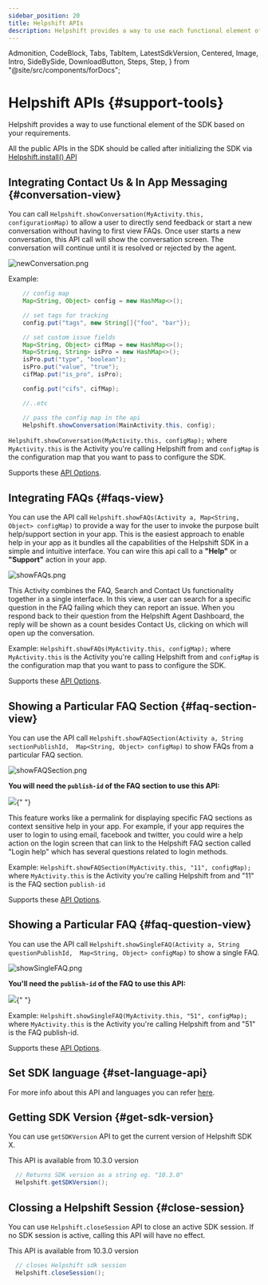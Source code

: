 ```yaml
---
sidebar_position: 20
title: Helpshift APIs
description: Helpshift provides a way to use each functional element of the SDK separately based on your requirements.
---
```


  Admonition,
  CodeBlock,
  Tabs,
  TabItem,
  LatestSdkVersion,
  Centered,
  Image,
  Intro,
  SideBySide,
  DownloadButton,
  Steps,
  Step,
} from "@site/src/components/forDocs";


# Helpshift APIs {#support-tools}

<Intro>

Helpshift provides a way to use functional element of the SDK based on your requirements.

</Intro>

<Admonition type="info" title="Note">

All the public APIs in the SDK should be called after initializing the SDK via [Helpshift.install() API](/sdkx_android/getting-started#start-using)

</Admonition>

## Integrating Contact Us & In App Messaging {#conversation-view}

You can call `Helpshift.showConversation(MyActivity.this, configurationMap)` to allow a user to directly send feedback or start a new conversation without having to first view FAQs. Once user starts a new conversation, this API call will show the conversation screen. The conversation will continue until it is resolved or rejected by the agent.

<Centered width="major">

![newConversation.png](/static/books/sdkx_android/show_conversation.png "newConversation.png")

</Centered>

Example:

```java
	// config map
	Map<String, Object> config = new HashMap<>();

    // set tags for tracking
    config.put("tags", new String[]{"foo", "bar"});

    // set custom issue fields
    Map<String, Object> cifMap = new HashMap<>();
    Map<String, String> isPro = new HashMap<>();
    isPro.put("type", "boolean");
    isPro.put("value", "true");
    cifMap.put("is_pro", isPro);

    config.put("cifs", cifMap);

    //..etc

    // pass the config map in the api
    Helpshift.showConversation(MainActivity.this, config);
```

<CustomIssueFieldsKeyDeprecationNotice />

`Helpshift.showConversation(MyActivity.this, configMap);` where `MyActivity.this` is the Activity you're calling Helpshift from and `configMap` is the configuration map that you want to pass to configure the SDK.

Supports these [API Options](/sdkx_android/sdk-configuration/).

## Integrating FAQs {#faqs-view}

You can use the API call `Helpshift.showFAQs(Activity a, Map<String, Object> configMap)` to provide a way for the user to invoke the purpose built help/support section in your app. This is the easiest approach to enable help in your app as it bundles all the capabilities of the Helpshift SDK in a simple and intuitive interface. You can wire this api call to a **"Help"** or **"Support"** action in your app.

<Centered >

![showFAQs.png](/static/books/sdkx_android/show_faqs.png "showFAQs.png")

</Centered>

This Activity combines the FAQ, Search and Contact Us functionality together in a single interface. In this view, a user can search for a specific question in the FAQ failing which they can report an issue. When you respond back to their question from the Helpshift Agent Dashboard, the reply will be shown as a count besides Contact Us, clicking on which will open up the conversation.

Example:
`Helpshift.showFAQs(MyActivity.this, configMap);` where `MyActivity.this` is the Activity you're calling Helpshift from and `configMap` is the configuration map that you want to pass to configure the SDK.

Supports these [API Options](/sdkx_android/sdk-configuration/).

## Showing a Particular FAQ Section {#faq-section-view}

You can use the API call
`Helpshift.showFAQSection(Activity a, String sectionPublishId,  Map<String, Object> configMap)` to show FAQs from a particular FAQ section.

<Centered >

![showFAQSection.png](/static/books/sdkx_android/show_section.png "showFAQSection.png")

</Centered>

**You will need the `publish-id` of the FAQ section to use this API:**

<Image src="/static/books/misc/section-publish-id.png" width="full" />{" "}

This feature works like a permalink for displaying specific FAQ sections as context sensitive help in your app. For example, if your app requires the user to login to using email, facebook and twitter, you could wire a help action on the login screen that can link to the Helpshift FAQ section called "Login help" which has several questions related to login methods.

Example:
`Helpshift.showFAQSection(MyActivity.this, "11", configMap);` where `MyActivity.this` is the Activity you're calling Helpshift from and "11" is the FAQ section `publish-id`

Supports these [API Options](/sdkx_android/sdk-configuration/).

## Showing a Particular FAQ {#faq-question-view}

You can use the API call `Helpshift.showSingleFAQ(Activity a, String questionPublishId,  Map<String, Object> configMap)` to show a single FAQ.

<Centered >

![showSingleFAQ.png](/static/books/sdkx_android/show_single_faq.png "showSingleFAQ.png")

</Centered>

**You'll need the `publish-id` of the FAQ to use this API:**

<Image src="/static/books/misc/faq-publish-id.png" width="full" />{" "}

Example: `Helpshift.showSingleFAQ(MyActivity.this, "51", configMap);` where `MyActivity.this` is the Activity you're calling Helpshift from and "51" is the FAQ publish-id.

Supports these [API Options](/sdkx_android/sdk-configuration/).

## Set SDK language {#set-language-api}


For more info about this API and languages you can refer [here](/sdkx_android/i18n/).

## Getting SDK Version {#get-sdk-version}

You can use `getSDKVersion` API to get the current version of Helpshift SDK X.

<Admonition type="info" title="Note">

This API is available from 10.3.0 version

</Admonition>

```java
  // Returns SDK version as a string eg. "10.3.0"
  Helpshift.getSDKVersion();
```

## Clossing a Helpshift Session {#close-session}

You can use `Helpshift.closeSession` API to close an active SDK session. If no SDK session is active, calling this API will have no effect.

<Admonition type="info" title="Note">

This API is available from 10.3.0 version

</Admonition>

```java
  // closes Helpshift sdk session
  Helpshift.closeSession();
```